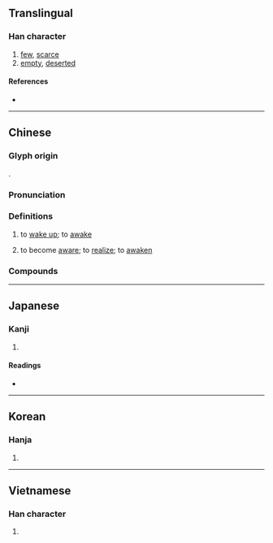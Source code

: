 {{character info}}
==Translingual==

===Han character===
{{Han char|rn=40|rad=宀|as=11|sn=14|four=30261|canj=JVMR|ids=⿱宀𤕻}}

# [[few]], [[scarce]]
# [[empty]], [[deserted]]

====References====
* {{Han ref|kx=0291.010|dkj=07291|dj=0575.040|hdz=20950.030|uh=5BE4|ud=23524|bh=B9ED|bd=47597}}

----

==Chinese==
{{zh-forms}}

===Glyph origin===
{{Han etym}}
{{Han compound|㝱|吾|ls=psc|c1=s|c2=p|abb1=y|t1=dream}}.

===Pronunciation===
{{zh-pron
|m=wù
|c=ng6
|mc=y
|oc=y
|cat=v
}}

===Definitions===
{{zh-hanzi}}

# {{lb|zh|literary}} to [[wake up]]; to [[awake]]
#: {{zh-ant|寐}}
# {{zh-alt-lb|悟}} to become [[aware]]; to [[realize]]; to [[awaken]]

===Compounds===
{{zh-der|寤夢|寤懷|寤生|寤寐|寤寐以求|早迷晚寤|覺寤|寤寐求之|寤寐不寧}}

----

==Japanese==

===Kanji===
{{ja-kanji|grade=|rs=宀11}}

# {{rfdef|ja|sort=宀11}}

====Readings====
* {{ja-readings|on=[[ご]] (go)|kun=[[さめる]] (sameru)}}

----

==Korean==

===Hanja===
{{ko-hanja|hangeul=오|rv=o|mr=o}}

# {{rfdef|ko|sort=宀11}}

----

==Vietnamese==

===Han character===
{{vi-readings|reading=ngộ, ngụ, ngù, ngú|rs=宀11}}

# {{rfdef|vi|sort=宀11}}